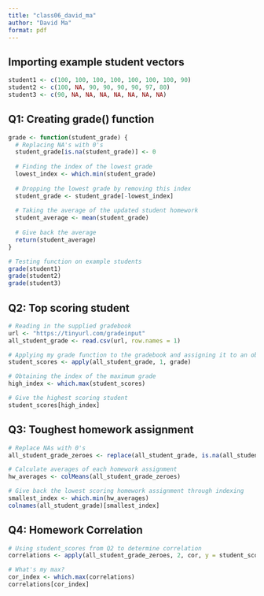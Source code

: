 ```yaml
---
title: "class06_david_ma"
author: "David Ma"
format: pdf
---
```


## Importing example student vectors

```r
student1 <- c(100, 100, 100, 100, 100, 100, 100, 90)
student2 <- c(100, NA, 90, 90, 90, 90, 97, 80)
student3 <- c(90, NA, NA, NA, NA, NA, NA, NA)
```

## Q1: Creating grade() function

```r
grade <- function(student_grade) {
  # Replacing NA's with 0's
  student_grade[is.na(student_grade)] <- 0
  
  # Finding the index of the lowest grade
  lowest_index <- which.min(student_grade)
  
  # Dropping the lowest grade by removing this index
  student_grade <- student_grade[-lowest_index]
  
  # Taking the average of the updated student homework
  student_average <- mean(student_grade)
  
  # Give back the average
  return(student_average)
}

# Testing function on example students
grade(student1)
grade(student2)
grade(student3)
```

## Q2: Top scoring student

```r
# Reading in the supplied gradebook
url <- "https://tinyurl.com/gradeinput"
all_student_grade <- read.csv(url, row.names = 1)

# Applying my grade function to the gradebook and assigning it to an object
student_scores <- apply(all_student_grade, 1, grade)

# Obtaining the index of the maximum grade
high_index <- which.max(student_scores)

# Give the highest scoring student
student_scores[high_index]

```

## Q3: Toughest homework assignment

```r
# Replace NAs with 0's
all_student_grade_zeroes <- replace(all_student_grade, is.na(all_student_grade), 0)

# Calculate averages of each homework assignment
hw_averages <- colMeans(all_student_grade_zeroes)

# Give back the lowest scoring homework assignment through indexing
smallest_index <- which.min(hw_averages)
colnames(all_student_grade)[smallest_index]
```

## Q4: Homework Correlation

```r
# Using student_scores from Q2 to determine correlation
correlations <- apply(all_student_grade_zeroes, 2, cor, y = student_scores)

# What's my max?
cor_index <- which.max(correlations)
correlations[cor_index]
```

